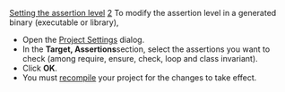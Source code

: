 [[Property:title|Setting the assertion level]]
[[Property:weight|2]]
To modify the assertion level in a generated binary (executable or library),
* Open the [[Assertion Options|Project Settings]]  dialog. 
* In the '''Target, Assertions'''section, select the assertions you want to check (among require, ensure, check, loop and class invariant). 
* Click '''OK'''. 
* You must [[Generating executables|recompile]]  your project for the changes to take effect. 

{{seealso| '''See Also''' <br/>
[[8 Design by Contract (tm), Assertions and Exceptions|Assertions in Eiffel]]  }}




